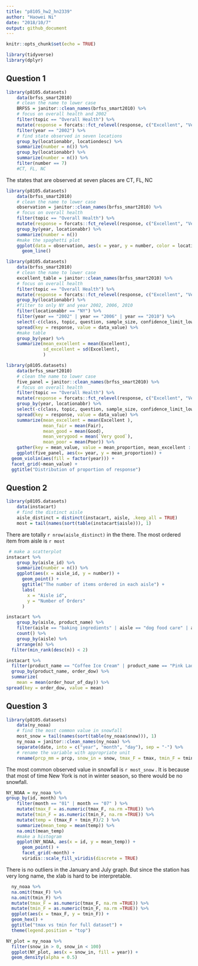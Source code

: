 ```yaml
---
title: "p8105_hw2_hn2339"
author: "Haowei Ni"
date: "2018/10/7"
output: github_document
---
```


```r
knitr::opts_chunk$set(echo = TRUE)
```

```r
library(tidyverse)
library(dplyr)
```

## Question 1 

```r
library(p8105.datasets)
    data(brfss_smart2010) 
    # clean the name to lower case
    BRFSS = janitor::clean_names(brfss_smart2010) %>% 
    # focus on overall health and 2002 
    filter(topic == "Overall Health") %>%
    mutate(response = forcats::fct_relevel(response, c("Excellent", "Very good", "Good", "Fair", "Poor"))) %>%
    filter(year == "2002") %>%
    # find state observed in seven locations 
    group_by(locationabbr, locationdesc) %>%
    summarize(number = n()) %>%
    group_by(locationabbr) %>%
    summarize(number = n()) %>%
    filter(number == 7)
    #CT, FL, NC
```
The states that are observed at seven places are CT, FL, NC 
```r
library(p8105.datasets)
    data(brfss_smart2010) 
    # clean the name to lower case
    observation = janitor::clean_names(brfss_smart2010) %>% 
    # focus on overall health 
    filter(topic == "Overall Health") %>%
    mutate(response = forcats::fct_relevel(response, c("Excellent", "Very good", "Good", "Fair", "Poor"))) %>%
    group_by(year, locationabbr) %>%
    summarize(number = n())
    #make the spaghetti plot 
    ggplot(data = observation, aes(x = year, y = number, color = locationabbr)) +
      geom_line()
```

```r
library(p8105.datasets)
    data(brfss_smart2010) 
    # clean the name to lower case
    excellent_table = janitor::clean_names(brfss_smart2010) %>% 
    # focus on overall health 
    filter(topic == "Overall Health") %>%
    mutate(response = forcats::fct_relevel(response, c("Excellent", "Very good", "Good", "Fair", "Poor"))) %>%
    group_by(locationabbr) %>%
    #filter to only NY and year 2002, 2006, 2010 
    filter(locationabbr == "NY") %>%
    filter(year == "2002" | year == "2006" | year == "2010") %>%
    select(-c(class, topic, question, sample_size, confidence_limit_low:geo_location)) %>%
    spread(key = response, value = data_value) %>%
    #make table 
    group_by(year) %>%
    summarize(mean_excellent = mean(Excellent),
              sd_excellent = sd(Excellent),
              )
```

```r
library(p8105.datasets)
    data(brfss_smart2010) 
    # clean the name to lower case
    five_panel = janitor::clean_names(brfss_smart2010) %>% 
    # focus on overall health 
    filter(topic == "Overall Health") %>%
    mutate(response = forcats::fct_relevel(response, c("Excellent", "Very good", "Good", "Fair", "Poor"))) %>%
    group_by(year, locationabbr) %>% 
    select(-c(class, topic, question, sample_size, confidence_limit_low:geo_location)) %>%
    spread(key = response, value = data_value) %>%
    summarize(mean_excellent = mean(Excellent ),
              mean_fair = mean(Fair),
              mean_good = mean(Good),
              mean_verygood = mean(`Very good`),
              mean_poor = mean(Poor)) %>%
    gather(key = mean_value, value = mean_proportion, mean_excellent : mean_poor)
    ggplot(five_panel, aes(x= year, y = mean_proportion)) + 
  geom_violin(aes(fill = factor(year))) +
  facet_grid(~mean_value) + 
  ggtitle("Distribution of proportion of response")
```

## Question 2  

```r
library(p8105.datasets)
    data(instacart) 
    # find the distinct aisle 
    aisle_distinct = distinct(instacart, aisle, .keep_all = TRUE)  
    most = tail(names(sort(table(instacart$aisle))), 1)
```
There are totally `r nrow(aisle_distinct)` in the there. 
The most ordered item from aisle is `r most`
```r
 # make a scatterplot
instacart %>% 
    group_by(aisle_id) %>% 
    summarize(number = n()) %>% 
    ggplot(aes(x = aisle_id, y = number)) +
      geom_point() +
      ggtitle("The number of items ordered in each aisle") +
      labs(
        x = "Aisle id",
        y = "Number of Orders"
      )

```

```r
instacart %>%
    group_by(aisle, product_name) %>%
    filter(aisle == "baking ingredients" | aisle == "dog food care" | aisle == "packaged vegetables fruits") %>%
    count() %>%
    group_by(aisle) %>% 
    arrange(n) %>%
  filter(min_rank(desc(n)) < 2)
```

```r
instacart %>%
  filter(product_name == "Coffee Ice Cream" | product_name == "Pink Lady Apple") %>%
  group_by(product_name, order_dow) %>%
  summarize(
    mean = mean(order_hour_of_day)) %>% 
spread(key = order_dow, value = mean)
```

## Question 3 

```r
library(p8105.datasets)
    data(ny_noaa) 
    # find the most common value in snowfall 
    most_snow = tail(names(sort(table(ny_noaa$snow))), 1)
    ny_noaa = janitor::clean_names(ny_noaa) %>% 
    separate(date, into = c("year", "month", "day"), sep = "-") %>%
    # rename the variable with appropriate unit 
    rename(prcp_mm = prcp, snow_in = snow, tmax_F = tmax, tmin_F = tmin) 
```
The most common observed value in snowfall is `r most_snow` . It is because that most of time New York is not in winter season, so there would be no snowfall. 
```r
NY_NOAA = ny_noaa %>%
group_by(id, month) %>%
    filter(month == "01" | month == "07" ) %>%
    mutate(tmax_F = as.numeric(tmax_F, na.rm =TRUE)) %>%
    mutate(tmin_F = as.numeric(tmin_F, na.rm =TRUE)) %>%
    mutate(temp = (tmax_F + tmin_F)/2 ) %>%
    summarize(mean_temp = mean(temp)) %>%
    na.omit(mean_temp) 
    #make a histogram 
    ggplot(NY_NOAA, aes(x = id, y = mean_temp)) +
      geom_point() +
      facet_grid(~month) +
      viridis::scale_fill_viridis(discrete = TRUE)
```
There is no outliers in the January and July graph. 
But since the station has very long name, the xlab is hard to be interpretable.
```r
  ny_noaa %>%
  na.omit(tmax_F) %>% 
  na.omit(tmin_F) %>%
  mutate(tmax_F = as.numeric(tmax_F, na.rm =TRUE)) %>% 
  mutate(tmin_F = as.numeric(tmin_F, na.rm =TRUE)) %>% 
  ggplot(aes(x = tmax_F, y = tmin_F)) +
  geom_hex() +
  ggtitle("tmax vs tmin for full dataset") +
  theme(legend.position = "top")
```

```r
NY_plot = ny_noaa %>% 
  filter(snow_in > 0, snow_in < 100) 
  ggplot(NY_plot, aes(x = snow_in, fill = year)) + 
  geom_density(alpha = 0.5)
```


